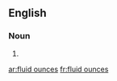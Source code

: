 {{also|fluidounces}}
==English==

===Noun===
{{head|en|noun plural form}}

# {{plural of|fluid ounce|lang=en}}

[[ar:fluid ounces]]
[[fr:fluid ounces]]